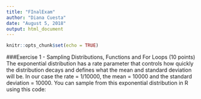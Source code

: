 ```yaml
---
title: "FInalExam"
author: "Diana Cuesta"
date: "August 5, 2018"
output: html_document
---
```


```r
knitr::opts_chunk$set(echo = TRUE)
```

###Exercise 1 - Sampling Distributions, Functions and For Loops (10 points)
The exponential distribution has a rate parameter that controls how quickly the distribution decays and defines what the mean and standard deviation will be. In our case the rate = 1/10000, the mean = 10000 and the  standard deviation = 10000. You can sample from this exponential distribution in R using this code:

